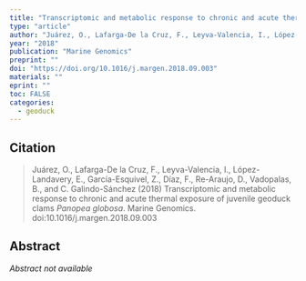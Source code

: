 ```yaml
---
title: "Transcriptomic and metabolic response to chronic and acute thermal exposure of juvenile geoduck clams *Panopea globosa*"
type: "article"
author: "Juárez, O., Lafarga-De la Cruz, F., Leyva-Valencia, I., López-Landavery, E., García-Esquivel, Z., Díaz, F., Re-Araujo, D., Vadopalas, B., and C. Galindo-Sánchez"
year: "2018"
publication: "Marine Genomics"
preprint: ""
doi: "https://doi.org/10.1016/j.margen.2018.09.003"
materials: ""
eprint: ""
toc: FALSE
categories:
  - geoduck
---
```


## Citation

> Juárez, O., Lafarga-De la Cruz, F., Leyva-Valencia, I., López-Landavery, E., García-Esquivel, Z., Díaz, F., Re-Araujo, D., Vadopalas, B., and C. Galindo-Sánchez (2018) Transcriptomic and metabolic response to chronic and acute thermal exposure of juvenile geoduck clams *Panopea globosa*. Marine Genomics. doi:10.1016/j.margen.2018.09.003

## Abstract

*Abstract not available*
